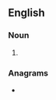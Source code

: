 {{also|copouts}}
==English==

===Noun===
{{head|en|noun form}}

# {{plural of|cop-out|lang=en}}

===Anagrams===
* {{anagrams|en|a=coopstu|cops out|octopus}}